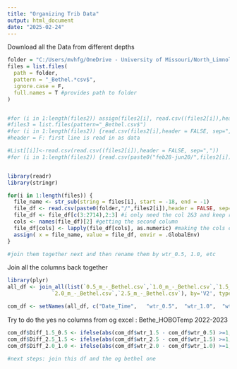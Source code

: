 ```yaml
---
title: "Organizing Trib Data"
output: html_document
date: "2025-02-24"
---
```


Download all the Data from different depths
```r
folder = "C:/Users/mvhfg/OneDrive - University of Missouri/North_Limnology/Data_Organization/Trib/tribOrg/feb28-jun20"
files = list.files(
  path = folder,
  pattern = "_Bethel.*csv$",
  ignore.case = F,
  full.names = T #provides path to folder
)


#for (i in 1:length(files2)) assign(files2[i], read.csv((files2[i]),header = FALSE, sep=",")) 
#files3 = list.files(pattern="_Bethel.csv$")
#for (i in 1:length(files2)) {read.csv(files2[i],header = FALSE, sep=",")}
#header = F: first line is read in as data

#List[[i]]<-read.csv(read.csv((files2[i]),header = FALSE, sep=","))
#for (i in 1:length(files2)) {read.csv(paste0("feb28-jun20/",files2[i]),header = FALSE, sep=",")}


library(readr)
library(stringr)

for(i in 1:length(files)) {
  file_name <- str_sub(string = files[i], start = -18, end = -1)
  file_df <- read.csv(paste0(folder,"/",files2[i]),header = FALSE, sep=",")
  file_df <- file_df[c(3:2714),2:3] #i only need the col 2&3 and keep rows 2:2714
  cols <- names(file_df)[2] #getting the second column 
  file_df[cols] <- lapply(file_df[cols], as.numeric) #making the cols column(s) numeric
  assign( x = file_name, value = file_df, envir = .GlobalEnv)
}

#join them together next and then rename them by wtr_0.5, 1.0, etc

```

Join all the columns back together
```r
library(plyr)
all_df <- join_all(list(`0.5_m_-_Bethel.csv`,`1.0_m_-_Bethel.csv`,`1.5_m_-_Bethel.csv`,
              `2.0_m_-_Bethel.csv`,`2.5_m_-_Bethel.csv`), by='V2', type='left')

com_df <- setNames(all_df, c("Date_Time",	"wtr_0.5",	"wtr_1.0",	"wtr_1.5",	"wtr_2.0",	"wtr_2.5"))

```

Try to do the yes no columns from og excel : Bethe_HOBOTemp 2022-2023
```r
com_df$Diff_1.5_0.5 <- ifelse(abs(com_df$wtr_1.5 - com_df$wtr_0.5) >=1, "Yes", "No")
com_df$Diff_2.5_1.5 <- ifelse(abs(com_df$wtr_2.5 - com_df$wtr_1.5) >=1, "Yes", "No")
com_df$Diff_2.0_1.0 <- ifelse(abs(com_df$wtr_2.0 - com_df$wtr_1.0) >=1, "Yes", "No")

#next steps: join this df and the og bethel one
```

